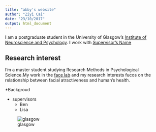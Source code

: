```yaml
---
title: "abby's website"
author: "Ziyi Cai"
date: "23/10/2017"
output: html_document
---
```


I am a postgraduate student in the University of Glasgow's
[Institute of Neuroscience and Psychology](http://www.gla.ac.uk/researchinstitutes/neurosciencepsychology/).
I work with [Supervisor's Name](http://supervisor/website)

## Research interest

I'm a master student studying Research Methods in Psychological Science.My work in the [face lab](http://facelab.org/) and my research interests fucos on the relationship between facial atractiveness and human's health.

*Backgroud


* supervisors
    * Ben
    * Lisa
    
![glasgow](images/0815_1.jpg)